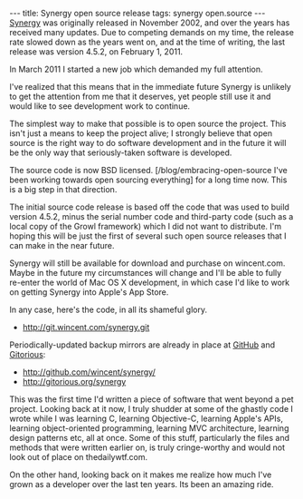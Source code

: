 ---
title: Synergy open source release
tags: synergy open.source
---
[[Synergy]] was originally released in November 2002, and over the years has received many updates. Due to competing demands on my time, the release rate slowed down as the years went on, and at the time of writing, the last release was version 4.5.2, on February 1, 2011.

In March 2011 I started a new job which demanded my full attention.

I've realized that this means that in the immediate future Synergy is unlikely to get the attention from me that it deserves, yet people still use it and would like to see development work to continue.

The simplest way to make that possible is to open source the project. This isn't just a means to keep the project alive; I strongly believe that open source is the right way to do software development and in the future it will be the only way that seriously-taken software is developed.

The source code is now BSD licensed. [/blog/embracing-open-source I've been working towards open sourcing everything] for a long time now. This is a big step in that direction.

The initial source code release is based off the code that was used to build version 4.5.2, minus the serial number code and third-party code (such as a local copy of the Growl framework) which I did not want to distribute. I'm hoping this will be just the first of several such open source releases that I can make in the near future.

Synergy will still be available for download and purchase on wincent.com. Maybe in the future my circumstances will change and I'll be able to fully re-enter the world of Mac OS X development, in which case I'd like to work on getting Synergy into Apple's App Store.

In any case, here's the code, in all its shameful glory.

* http://git.wincent.com/synergy.git

Periodically-updated backup mirrors are already in place at [[GitHub]] and [[Gitorious]]:

* http://github.com/wincent/synergy/
* http://gitorious.org/synergy

This was the first time I'd written a piece of software that went beyond a pet project. Looking back at it now, I truly shudder at some of the ghastly code I wrote while I was learning C, learning Objective-C, learning Apple's APIs, learning object-oriented programming, learning MVC architecture, learning design patterns etc, all at once. Some of this stuff, particularly the files and methods that were written earlier on, is truly cringe-worthy and would not look out of place on thedailywtf.com.

On the other hand, looking back on it makes me realize how much I've grown as a developer over the last ten years. Its been an amazing ride.
